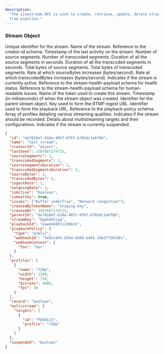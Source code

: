 ```yaml
---
description:
  "The Livestream API is used to create, retrieve, update, delete stream object
  from pipeline."
---
```


### Stream Object

<ResponseField name="id" type="string" readOnly="true">
  Unique identifier for the stream.
</ResponseField>
<ResponseField name="name" type="string">
  Name of the stream.
</ResponseField>
<ResponseField name="creatorId" type="string">
  Reference to the creator-id schema.
</ResponseField>
<ResponseField name="lastSeen" type="number">
  Timestamp of the last activity on the stream.
</ResponseField>
<ResponseField name="sourceSegments" type="number">
  Number of source segments.
</ResponseField>
<ResponseField name="transcodedSegments" type="number">
  Number of transcoded segments.
</ResponseField>
<ResponseField name="sourceSegmentsDuration" type="number">
  Duration of all the source segments in seconds.
</ResponseField>
<ResponseField name="transcodedSegmentsDuration" type="number">
  Duration of all the transcoded segments in seconds.
</ResponseField>
<ResponseField name="sourceBytes" type="number">
  Total bytes of source segments.
</ResponseField>
<ResponseField name="transcodedBytes" type="number">
  Total bytes of transcoded segments.
</ResponseField>
<ResponseField name="ingestRate" type="number">
  Rate at which sourceBytes increases (bytes/second).
</ResponseField>
<ResponseField name="outgoingRate" type="number">
  Rate at which transcodedBytes increases (bytes/second).
</ResponseField>
<ResponseField name="isActive" type="boolean">
  Indicates if the stream is currently active.
</ResponseField>
<ResponseField name="isHealthy" type="object">
  Reference to the stream-health-payload schema for health status.
</ResponseField>
<ResponseField name="issues" type="object">
  Reference to the stream-health-payload schema for human-readable issues.
</ResponseField>
<ResponseField name="createdByTokenName" type="string" readOnly="true">
  Name of the token used to create this stream.
</ResponseField>
<ResponseField name="createdAt" type="number" readOnly="true">
  Timestamp (in milliseconds) of when the stream object was created.
</ResponseField>
<ResponseField name="parentId" type="string">
  Identifier for the parent stream object.
</ResponseField>
<ResponseField name="streamKey" type="string">
  Key used to form the RTMP ingest URL.
</ResponseField>
<ResponseField name="playbackId" type="string">
  Identifier used to form the playback URL.
</ResponseField>
<ResponseField name="playbackPolicy" type="object">
  Reference to the playback-policy schema.
</ResponseField>
<ResponseField name="profiles" type="array">
  Array of profiles detailing various streaming qualities.
</ResponseField>
<ResponseField name="record" type="boolean">
  Indicates if the stream should be recorded.
</ResponseField>
<ResponseField name="multistream" type="object">
  Details about multistreaming targets and their configurations.
</ResponseField>
<ResponseField name="suspended" type="boolean">
  Indicates if the stream is currently suspended.
</ResponseField>

<ResponseExample>

```json Response
{
  "id": "de7818e7-610a-4057-8f6f-b785dc1e6f88",
  "name": "test_stream",
  "creatorId": "object",
  "lastSeen": 1587667174725,
  "sourceSegments": 1,
  "transcodedSegments": 2,
  "sourceSegmentsDuration": 1,
  "transcodedSegmentsDuration": 2,
  "sourceBytes": 1,
  "transcodedBytes": 2,
  "ingestRate": 1,
  "outgoingRate": 2,
  "isActive": "boolean",
  "isHealthy": true,
  "issues": ["Buffer underflow", "Network congestion"],
  "createdByTokenName": "staging key",
  "createdAt": 1587667174725,
  "parentId": "de7818e7-610a-4057-8f6f-b785dc1e6f88",
  "streamKey": "hgebdhhigq",
  "playbackId": "eaw4nk06ts2d0mzb",
  "playbackPolicy": {
    "type": "public",
    "webhookId": "3e02c844-d364-4d48-b401-24b2773b5d6c",
    "webhookContext": {
      "foo": "bar"
    }
  },
  "profiles": [
    {
      "name": "720p",
      "width": 1280,
      "height": 720,
      "bitrate": 3000,
      "fps": 30
    }
  ],
  "record": "boolean",
  "multistream": {
    "targets": [
      {
        "id": "PUSH123",
        "profile": "720p"
      }
    ]
  },
  "suspended": "boolean"
}
```

</ResponseExample>
